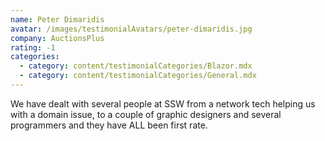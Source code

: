 ```yaml
---
name: Peter Dimaridis
avatar: /images/testimonialAvatars/peter-dimaridis.jpg
company: AuctionsPlus
rating: -1
categories:
  - category: content/testimonialCategories/Blazor.mdx
  - category: content/testimonialCategories/General.mdx
---
```


We have dealt with several people at SSW from a network tech helping us with a domain issue, to a couple of graphic designers and several programmers and they have ALL been first rate.
